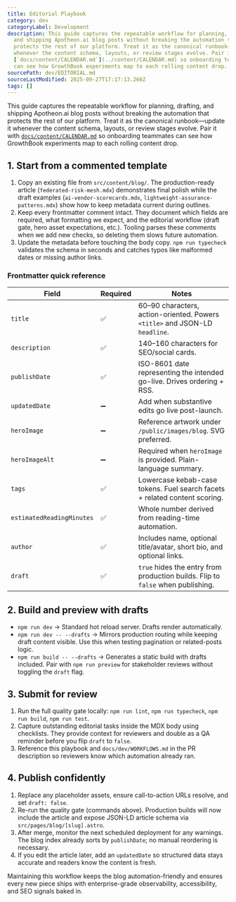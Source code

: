 ```yaml
---
title: Editorial Playbook
category: dev
categoryLabel: Development
description: This guide captures the repeatable workflow for planning, drafting,
  and shipping Apotheon.ai blog posts without breaking the automation that
  protects the rest of our platform. Treat it as the canonical runbook—update it
  whenever the content schema, layouts, or review stages evolve. Pair it with
  [`docs/content/CALENDAR.md`](../content/CALENDAR.md) so onboarding teammates
  can see how GrowthBook experiments map to each rolling content drop.
sourcePath: dev/EDITORIAL.md
sourceLastModified: 2025-09-27T17:17:13.266Z
tags: []
---
```


This guide captures the repeatable workflow for planning, drafting, and shipping
Apotheon.ai blog posts without breaking the automation that protects the rest of
our platform. Treat it as the canonical runbook—update it whenever the content
schema, layouts, or review stages evolve. Pair it with
[`docs/content/CALENDAR.md`](/docs/content/calendar/) so onboarding teammates can
see how GrowthBook experiments map to each rolling content drop.

## 1. Start from a commented template

1. Copy an existing file from `src/content/blog/`. The production-ready article
   (`federated-risk-mesh.mdx`) demonstrates final polish while the draft
   examples (`ai-vendor-scorecards.mdx`, `lightweight-assurance-patterns.mdx`)
   show how to keep metadata current during outlines.
2. Keep every frontmatter comment intact. They document which fields are
   required, what formatting we expect, and the editorial workflow (draft gate,
   hero asset expectations, etc.). Tooling parses these comments when we add new
   checks, so deleting them slows future automation.
3. Update the metadata before touching the body copy. `npm run typecheck`
   validates the schema in seconds and catches typos like malformed dates or
   missing author links.

### Frontmatter quick reference

| Field                     | Required | Notes                                                                           |
| ------------------------- | -------- | ------------------------------------------------------------------------------- |
| `title`                   | ✅       | 60–90 characters, action-oriented. Powers `<title>` and JSON-LD `headline`.     |
| `description`             | ✅       | 140–160 characters for SEO/social cards.                                        |
| `publishDate`             | ✅       | ISO-8601 date representing the intended go-live. Drives ordering + RSS.         |
| `updatedDate`             | ➖       | Add when substantive edits go live post-launch.                                 |
| `heroImage`               | ➖       | Reference artwork under `/public/images/blog`. SVG preferred.                   |
| `heroImageAlt`            | ➖       | Required when `heroImage` is provided. Plain-language summary.                  |
| `tags`                    | ✅       | Lowercase kebab-case tokens. Fuel search facets + related content scoring.      |
| `estimatedReadingMinutes` | ✅       | Whole number derived from reading-time automation.                              |
| `author`                  | ✅       | Includes name, optional title/avatar, short bio, and optional links.            |
| `draft`                   | ✅       | `true` hides the entry from production builds. Flip to `false` when publishing. |

## 2. Build and preview with drafts

- `npm run dev` → Standard hot reload server. Drafts render automatically.
- `npm run dev -- --drafts` → Mirrors production routing while keeping draft
  content visible. Use this when testing pagination or related-posts logic.
- `npm run build -- --drafts` → Generates a static build with drafts included.
  Pair with `npm run preview` for stakeholder reviews without toggling the
  `draft` flag.

## 3. Submit for review

1. Run the full quality gate locally: `npm run lint`, `npm run typecheck`,
   `npm run build`, `npm run test`.
2. Capture outstanding editorial tasks inside the MDX body using checklists.
   They provide context for reviewers and double as a QA reminder before you
   flip `draft` to `false`.
3. Reference this playbook and `docs/dev/WORKFLOWS.md` in the PR description so
   reviewers know which automation already ran.

## 4. Publish confidently

1. Replace any placeholder assets, ensure call-to-action URLs resolve, and set
   `draft: false`.
2. Re-run the quality gate (commands above). Production builds will now include
   the article and expose JSON-LD article schema via `src/pages/blog/[slug].astro`.
3. After merge, monitor the next scheduled deployment for any warnings. The
   blog index already sorts by `publishDate`; no manual reordering is necessary.
4. If you edit the article later, add an `updatedDate` so structured data stays
   accurate and readers know the content is fresh.

Maintaining this workflow keeps the blog automation-friendly and ensures every
new piece ships with enterprise-grade observability, accessibility, and SEO
signals baked in.
